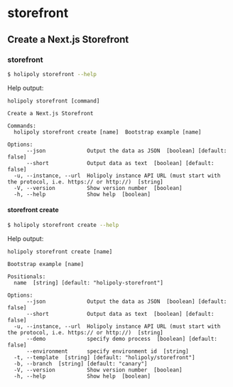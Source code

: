 # storefront

## Create a Next.js Storefront

### storefront

```sh
$ holipoly storefront --help
```

Help output:

```
holipoly storefront [command]

Create a Next.js Storefront

Commands:
  holipoly storefront create [name]  Bootstrap example [name]

Options:
      --json             Output the data as JSON  [boolean] [default: false]
      --short            Output data as text  [boolean] [default: false]
  -u, --instance, --url  Holipoly instance API URL (must start with the protocol, i.e. https:// or http://)  [string]
  -V, --version          Show version number  [boolean]
  -h, --help             Show help  [boolean]
```

#### storefront create

```sh
$ holipoly storefront create --help
```

Help output:

```
holipoly storefront create [name]

Bootstrap example [name]

Positionals:
  name  [string] [default: "holipoly-storefront"]

Options:
      --json             Output the data as JSON  [boolean] [default: false]
      --short            Output data as text  [boolean] [default: false]
  -u, --instance, --url  Holipoly instance API URL (must start with the protocol, i.e. https:// or http://)  [string]
      --demo             specify demo process  [boolean] [default: false]
      --environment      specify environment id  [string]
  -t, --template  [string] [default: "holipoly/storefront"]
  -b, --branch  [string] [default: "canary"]
  -V, --version          Show version number  [boolean]
  -h, --help             Show help  [boolean]
```